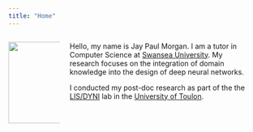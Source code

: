 ```yaml
---
title: "Home"
---
```


::: {#profile-picture style="float: left; width: 20%; margin-right: 20px;"}
![](assets/profile.jpg){style="float: left;" width="161"}
:::

::: {#main-content style="float: left; width: 70%;"}
Hello, my name is Jay Paul Morgan. I am a tutor in Computer Science at [Swansea University](https://www.swansea.ac.uk/staff/j.p.morgan/). My research focuses on the integration of domain knowledge into the design of deep neural networks.

I conducted my post-doc research as part of the the [LIS/DYNI](https://www.lis-lab.fr/dyni/) lab in the [University of Toulon](https://www.univ-tln.fr/-University-of-Toulon-.html).
:::
